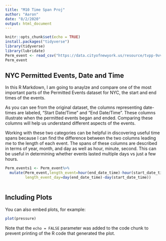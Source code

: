 ```yaml
---
title: "M10 Time Span Proj"
author: "Aaron"
date: "8/2/2020"
output: html_document
---
```


```r
knitr::opts_chunk$set(echo = TRUE)
install.packages("tidyverse")
library(tidyverse)
library(lubridate)
Perm_event <- read_csv("https://data.cityofnewyork.us/resource/tvpp-9vvx.csv")
Perm_event
```

## NYC Permitted Events, Date and Time

In this R Markdown, I am going to anaylze and compare one of the most important parts of the Permitted Events dataset for NYC, the start and end times of the events. 

As you can see from the original dataset, the columns representing date-times are labeled, "Start Date/Time" and "End Date/Time". These columns illustrate when the permitted events began and ended. Comparing these columns will help us understand different aspects of the events. 

Working with these two categories can be helpful in discovering useful time spans because I can find the difference between the two columns leading me to the length of each event. The spans of these columns are described in terms of year, month, and day as well as hour, minute, second. This can be useful in determining whether events lasted multiple days vs just a few hours.  

```r
Perm_events1 <- Perm_event%>%
  mutate(Perm_event,length_event=hour(end_date_time)-hour(start_date_time),
         length_event_day=day(end_date_time)-day(start_date_time))
           
```

## Including Plots

You can also embed plots, for example:

```r
plot(pressure)
```

Note that the `echo = FALSE` parameter was added to the code chunk to prevent printing of the R code that generated the plot.
